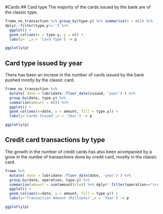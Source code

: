 #Cards
## Card type
The majority of the cards issued by the bank are of the classic type.

```r


frame_no_transaction %>% group_by(type.y) %>% summarise(n = n()) %>%
dplyr::filter(type.y!='') %>%
  ggplot() +
  geom_col(aes(x = type.y, y = n)) +
  labs(y='',x = 'Card Type') -> p

ggplotly(p)

```

## Card type issued by year
There has been an increse in the number of cards issued by the bank pushed mostly by the classic card.

```r


frame_no_transaction %>% 
  mutate( date = lubridate::floor_date(issued, 'year') ) %>% 
  group_by(date, type.y) %>% 
  summarise(amount = n()) %>%
  ggplot() +
  geom_col(aes(x=date, y = amount, fill = type.y)) +
  labs(y='Cards Issued',x = 'Year') -> p

ggplotly(p)


```

## Credit card transactions by type
The growth in the number of credit cards has also been acompanied by a grow in the numbe of transactions done by credit card, mostly in the classic card.


```r


frame %>% 
  mutate( date = lubridate::floor_date(date, 'year') ) %>% 
  group_by(date, operation, type.y) %>% 
  summarise(amount = sum(amount)/1e6) %>% dplyr::filter(operation=="credit card withdrawal") %>%
  ggplot() +
  geom_col(aes(x=date, y = amount, fill = type.y)) +
  labs(y='Transaction Amount (Millions)',x = 'Year') -> p

ggplotly(p)

```








